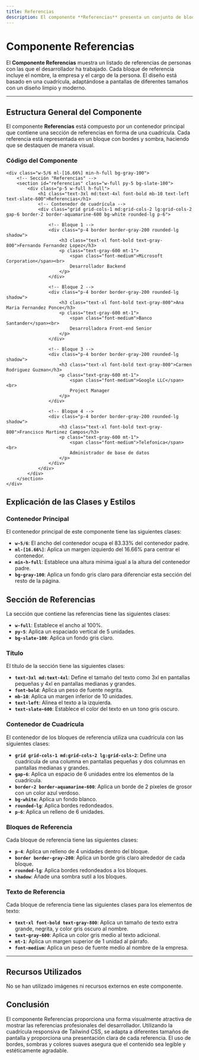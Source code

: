 ---
title: Referencias
description: El componente **Referencias** presenta un conjunto de bloques con información sobre las personas que han trabajado con el desarrollador, destacando su nombre, empresa y cargo. Se muestra en una cuadrícula responsiva, adaptándose a diferentes tamaños de pantalla.
---

# Componente Referencias

El **Componente Referencias** muestra un listado de referencias de personas con las que el desarrollador ha trabajado. Cada bloque de referencia incluye el nombre, la empresa y el cargo de la persona. El diseño está basado en una cuadrícula, adaptándose a pantallas de diferentes tamaños con un diseño limpio y moderno.

---

## Estructura General del Componente

El componente **Referencias** está compuesto por un contenedor principal que contiene una sección de referencias en forma de una cuadrícula. Cada referencia está representada en un bloque con bordes y sombra, haciendo que se destaquen de manera visual.

### Código del Componente

```astro
<div class="w-5/6 ml-[16.66%] min-h-full bg-gray-100">
    <!-- Sección "Referencias" -->
    <section id="referencias" class="w-full py-5 bg-slate-100">
        <div class="p-5 w-full h-full">
            <h1 class="text-3xl md:text-4xl font-bold mb-10 text-left text-slate-600">Referencias</h1>
            <!-- Contenedor de cuadrícula -->
            <div class="grid grid-cols-1 md:grid-cols-2 lg:grid-cols-2 gap-6 border-2 border-aquamarine-600 bg-white rounded-lg p-6">
                
                <!-- Bloque 1 -->
                <div class="p-4 border border-gray-200 rounded-lg shadow">
                    <h3 class="text-xl font-bold text-gray-800">Fernando Fernandez Lopez</h3>
                    <p class="text-gray-600 mt-1">
                        <span class="font-medium">Microsoft Corporation</span><br>
                        Desarrollador Backend
                    </p>
                </div>
                
                <!-- Bloque 2 -->
                <div class="p-4 border border-gray-200 rounded-lg shadow">
                    <h3 class="text-xl font-bold text-gray-800">Ana Maria Fernandez Ponce</h3>
                    <p class="text-gray-600 mt-1">
                        <span class="font-medium">Banco Santander</span><br>
                        Desarrolladora Front-end Senior
                    </p>
                </div>
                
                <!-- Bloque 3 -->
                <div class="p-4 border border-gray-200 rounded-lg shadow">
                    <h3 class="text-xl font-bold text-gray-800">Carmen Rodriguez Guzman</h3>
                    <p class="text-gray-600 mt-1">
                        <span class="font-medium">Google LLC</span><br>
                        Project Manager
                    </p>
                </div>
                
                <!-- Bloque 4 -->
                <div class="p-4 border border-gray-200 rounded-lg shadow">
                    <h3 class="text-xl font-bold text-gray-800">Francisco Martinez Campos</h3>
                    <p class="text-gray-600 mt-1">
                        <span class="font-medium">Telefonica</span><br>
                        Administrador de base de datos
                    </p>
                </div>
            </div>
        </div>
    </section>
</div>
```

## Explicación de las Clases y Estilos

### Contenedor Principal

El contenedor principal de este componente tiene las siguientes clases:

- **`w-5/6`**: El ancho del contenedor ocupa el 83.33% del contenedor padre.
- **`ml-[16.66%]`**: Aplica un margen izquierdo del 16.66% para centrar el contenedor.
- **`min-h-full`**: Establece una altura mínima igual a la altura del contenedor padre.
- **`bg-gray-100`**: Aplica un fondo gris claro para diferenciar esta sección del resto de la página.

## Sección de Referencias

La sección que contiene las referencias tiene las siguientes clases:

- **`w-full`**: Establece el ancho al 100%.
- **`py-5`**: Aplica un espaciado vertical de 5 unidades.
- **`bg-slate-100`**: Aplica un fondo gris claro.

### Título

El título de la sección tiene las siguientes clases:

- **`text-3xl md:text-4xl`**: Define el tamaño del texto como 3xl en pantallas pequeñas y 4xl en pantallas medianas y grandes.
- **`font-bold`**: Aplica un peso de fuente negrita.
- **`mb-10`**: Aplica un margen inferior de 10 unidades.
- **`text-left`**: Alinea el texto a la izquierda.
- **`text-slate-600`**: Establece el color del texto en un tono gris oscuro.

### Contenedor de Cuadrícula

El contenedor de los bloques de referencia utiliza una cuadrícula con las siguientes clases:

- **`grid grid-cols-1 md:grid-cols-2 lg:grid-cols-2`**: Define una cuadrícula de una columna en pantallas pequeñas y dos columnas en pantallas medianas y grandes.
- **`gap-6`**: Aplica un espacio de 6 unidades entre los elementos de la cuadrícula.
- **`border-2 border-aquamarine-600`**: Aplica un borde de 2 píxeles de grosor con un color azul verdoso.
- **`bg-white`**: Aplica un fondo blanco.
- **`rounded-lg`**: Aplica bordes redondeados.
- **`p-6`**: Aplica un relleno de 6 unidades.

### Bloques de Referencia

Cada bloque de referencia tiene las siguientes clases:

- **`p-4`**: Aplica un relleno de 4 unidades dentro del bloque.
- **`border border-gray-200`**: Aplica un borde gris claro alrededor de cada bloque.
- **`rounded-lg`**: Aplica bordes redondeados a los bloques.
- **`shadow`**: Añade una sombra sutil a los bloques.

### Texto de Referencia

Cada bloque de referencia tiene las siguientes clases para los elementos de texto:

- **`text-xl font-bold text-gray-800`**: Aplica un tamaño de texto extra grande, negrita, y color gris oscuro al nombre.
- **`text-gray-600`**: Aplica un color gris medio al texto adicional.
- **`mt-1`**: Aplica un margen superior de 1 unidad al párrafo.
- **`font-medium`**: Aplica un peso de fuente medio al nombre de la empresa.

---

## Recursos Utilizados

No se han utilizado imágenes ni recursos externos en este componente.

## Conclusión

El componente Referencias proporciona una forma visualmente atractiva de mostrar las referencias profesionales del desarrollador. Utilizando la cuadrícula responsiva de Tailwind CSS, se adapta a diferentes tamaños de pantalla y proporciona una presentación clara de cada referencia. El uso de bordes, sombras y colores suaves asegura que el contenido sea legible y estéticamente agradable.

